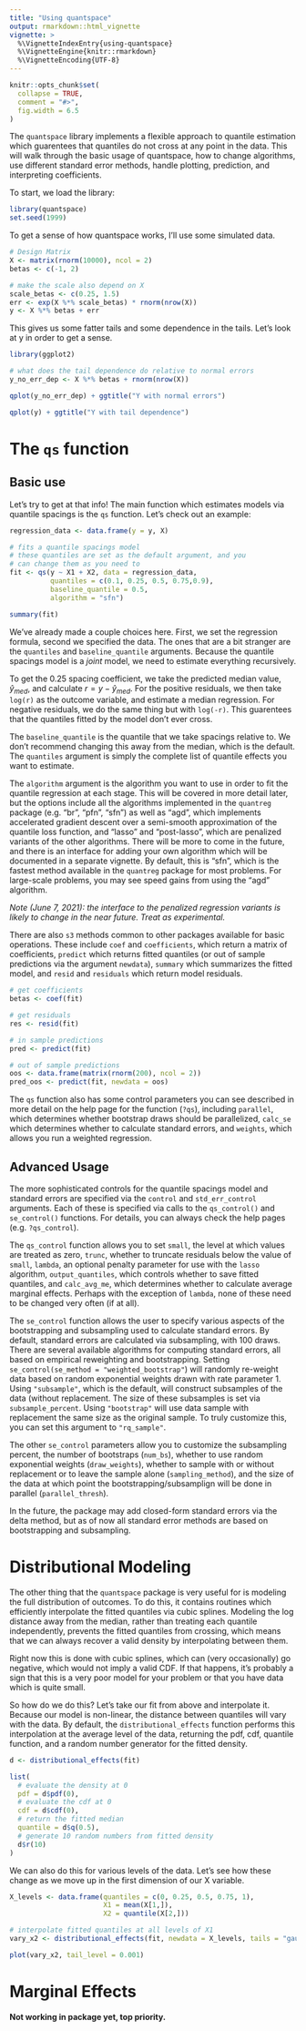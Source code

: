 ```yaml
---
title: "Using quantspace"
output: rmarkdown::html_vignette
vignette: >
  %\VignetteIndexEntry{using-quantspace}
  %\VignetteEngine{knitr::rmarkdown}
  %\VignetteEncoding{UTF-8}
---
```


```r
knitr::opts_chunk$set(
  collapse = TRUE,
  comment = "#>",
  fig.width = 6.5
)
```

The `quantspace` library implements a flexible approach to quantile estimation which guarentees that quantiles do not cross at any point in the data. This will walk through the basic usage of quantspace, how to change algorithms, use different standard error methods, handle plotting, prediction, and interpreting coefficients.

To start, we load the library:

```r
library(quantspace)
set.seed(1999)
```

To get a sense of how quantspace works, I'll use some simulated data.

```r
# Design Matrix
X <- matrix(rnorm(10000), ncol = 2)
betas <- c(-1, 2)

# make the scale also depend on X
scale_betas <- c(0.25, 1.5)
err <- exp(X %*% scale_betas) * rnorm(nrow(X))
y <- X %*% betas + err
```

This gives us some fatter tails and some dependence in the tails. Let's look at y in order to get a sense.

```r
library(ggplot2)

# what does the tail dependence do relative to normal errors
y_no_err_dep <- X %*% betas + rnorm(nrow(X))

qplot(y_no_err_dep) + ggtitle("Y with normal errors")
```

```r
qplot(y) + ggtitle("Y with tail dependence")
```

# The `qs` function

## Basic use
Let's try to get at that info! The main function which estimates models via quantile spacings is the `qs` function. Let's check out an example:

```r
regression_data <- data.frame(y = y, X)

# fits a quantile spacings model
# these quantiles are set as the default argument, and you
# can change them as you need to
fit <- qs(y ~ X1 + X2, data = regression_data, 
          quantiles = c(0.1, 0.25, 0.5, 0.75,0.9), 
          baseline_quantile = 0.5,
          algorithm = "sfn")

summary(fit)
```

We've already made a couple choices here. First, we set the regression formula, second we specified the data. The ones that are a bit stranger are the `quantiles` and `baseline_quantile` arguments. Because the quantile spacings model is a _joint_ model, we need to estimate everything recursively. 

To get the 0.25 spacing coefficient, we take the predicted median value, $\hat{y}_{med}$, and calculate $r = y - \hat{y}_{med}$. For the positive residuals, we then take `log(r)` as the outcome variable, and estimate a median regression. For negative residuals, we do the same thing but with `log(-r)`. This guarentees that the quantiles fitted by the model don't ever cross.

The `baseline_quantile` is the quantile that we take spacings relative to. We don't recommend changing this away from the median, which is the default. The `quantiles` argument is simply the complete list of quantile effects you want to estimate.

The `algorithm` argument is the algorithm you want to use in order to fit the quantile regression at each stage. This will be covered in more detail later, but the options include all the algorithms implemented in the `quantreg` package (e.g. "br", "pfn", "sfn") as well as "agd", which implements accelerated gradient descent over a semi-smooth approximation of the quantile loss function, and "lasso" and "post-lasso", which are penalized variants of the other algorithms. There will be more to come in the future, and there is an interface for adding your own algorithm which will be documented in a separate vignette. By default, this is "sfn", which is the fastest method available in the `quantreg` package for most problems. For large-scale problems, you may see speed gains from using the "agd" algorithm.

_Note (June 7, 2021): the interface to the penalized regression variants is likely to change in the near future. Treat as experimental._

There are also `s3` methods common to other packages available for basic operations. These include `coef` and `coefficients`, which return a matrix of coefficients, `predict` which returns fitted quantiles (or out of sample predictions via the argument `newdata`), `summary` which summarizes the fitted model, and `resid` and `residuals` which return model residuals.

```r
# get coefficients
betas <- coef(fit)

# get residuals
res <- resid(fit)

# in sample predictions
pred <- predict(fit)

# out of sample predictions
oos <- data.frame(matrix(rnorm(200), ncol = 2))
pred_oos <- predict(fit, newdata = oos)
```

The `qs` function also has some control parameters you can see described in more detail on the help page for the function (`?qs`), including `parallel`, which determines whether bootstrap draws should be parallelized, `calc_se` which determines whether to calculate standard errors, and `weights`, which allows you run a weighted regression.

## Advanced Usage

The more sophisticated controls for the quantile spacings model and standard errors are specified via the `control` and `std_err_control` arguments. Each of these is specified via calls to the `qs_control()` and `se_control()` functions. For details, you can always check the help pages (e.g. `?qs_control`).

The `qs_control` function allows you to set `small`, the level at which values are treated as zero, `trunc`, whether to truncate residuals below the value of `small`, `lambda`, an optional penalty parameter for use with the `lasso` algorithm, `output_quantiles`, which controls whether to save fitted quantiles, and `calc_avg_me`, which determines whether to calculate average marginal effects. Perhaps with the exception of `lambda`, none of these need to be changed very often (if at all).

The `se_control` function allows the user to specify various aspects of the bootstrapping and subsampling used to calculate standard errors. By default, standard errors are calculated via subsampling, with 100 draws. There are several available algorithms for computing standard errors, all based on empirical reweighting and bootstrapping. Setting `se_control(se_method = "weighted_bootstrap"`) will randomly re-weight data based on random exponential weights drawn with rate parameter 1. Using `"subsample"`, which is the default, will construct subsamples of the data (without replacement. The size of these subsamples is set via `subsample_percent`. Using `"bootstrap"` will use data sample with replacement the same size as the original sample. To truly customize this, you can set this argument to `"rq_sample"`.

The other `se_control` parameters allow you to customize the subsampling percent, the number of bootstraps (`num_bs`), whether to use random exponential weights (`draw_weights`), whether to sample with or without replacement or to leave the sample alone (`sampling_method`), and the size of the data at which point the bootstrapping/subsamplign will be done in parallel (`parallel_thresh`).

In the future, the package may add closed-form standard errors via the delta method, but as of now all standard error methods are based on bootstrapping and subsampling.

# Distributional Modeling

The other thing that the `quantspace` package is very useful for is modeling the full distribution of outcomes. To do this, it contains routines which efficiently interpolate the fitted quantiles via cubic splines. Modeling the log distance away from the median, rather than treating each quantile independently, prevents the fitted quantiles from crossing, which means that we can always recover a valid density by interpolating between them. 

Right now this is done with cubic splines, which can (very occasionally) go negative, which would not imply a valid CDF. If that happens, it's probably a sign that this is a very poor model for your problem or that you have data which is quite small.

So how do we do this? Let's take our fit from above and interpolate it. Because our model is non-linear, the distance between quantiles will vary with the data. By default, the `distributional_effects` function performs this interpolation at the average level of the data, returning the pdf, cdf, quantile function, and a random number generator for the fitted density.

```r


d <- distributional_effects(fit)

list(
  # evaluate the density at 0
  pdf = d$pdf(0),
  # evaluate the cdf at 0
  cdf = d$cdf(0), 
  # return the fitted median
  quantile = d$q(0.5), 
  # generate 10 random numbers from fitted density
  d$r(10)
)

```

We can also do this for various levels of the data. Let's see how these change as we move up in the first dimension of our X variable.


```r

X_levels <- data.frame(quantiles = c(0, 0.25, 0.5, 0.75, 1),
                       X1 = mean(X[1,]), 
                       X2 = quantile(X[2,]))

# interpolate fitted quantiles at all levels of X1
vary_x2 <- distributional_effects(fit, newdata = X_levels, tails = "gaussian")

plot(vary_x2, tail_level = 0.001)
```

# Marginal Effects

**Not working in package yet, top priority.**

